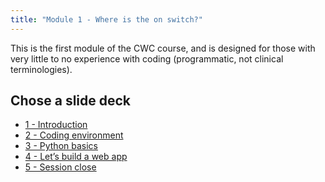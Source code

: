 ```yaml
---
title: "Module 1 - Where is the on switch?"
---
```


This is the first module of the CWC course, and is designed for those with very little to no experience with coding (programmatic, not clinical terminologies).

## Chose a slide deck

<ul>
  <li><a href="1-introduction.html" target="_blank">1 - Introduction</a></li>
  <li><a href="2-coding-environment.html" target="_blank">2 - Coding environment</a></li>
  <li><a href="3-python-basics.html" target="_blank">3 - Python basics</a></li>
  <li><a href="4-lets-build.html" target="_blank">4 - Let's build a web app</a></li>
  <li><a href="5-session-close.html" target="_blank">5 - Session close</a></li>
</ul>